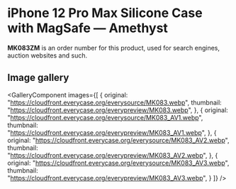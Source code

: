 
# iPhone 12 Pro Max Silicone Case with MagSafe — Amethyst

<Callout type='info' emoji='👉🏻'>**MK083ZM** is an order number for this product, used for search engines, auction websites and such.</Callout>

## Image gallery

<GalleryComponent
    images={[
      {
        original: "https://cloudfront.everycase.org/everysource/MK083.webp",
        thumbnail: "https://cloudfront.everycase.org/everypreview/MK083.webp",
      },
      {
        original: "https://cloudfront.everycase.org/everysource/MK083_AV1.webp",
        thumbnail: "https://cloudfront.everycase.org/everypreview/MK083_AV1.webp",
      },
      {
        original: "https://cloudfront.everycase.org/everysource/MK083_AV2.webp",
        thumbnail: "https://cloudfront.everycase.org/everypreview/MK083_AV2.webp",
      },
      {
        original: "https://cloudfront.everycase.org/everysource/MK083_AV3.webp",
        thumbnail: "https://cloudfront.everycase.org/everypreview/MK083_AV3.webp",
      }
    ]}
  />
